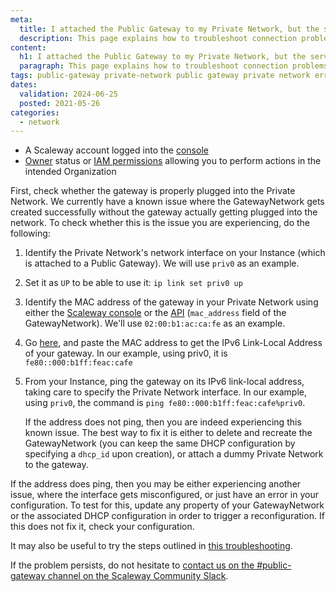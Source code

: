 ```yaml
---
meta:
  title: I attached the Public Gateway to my Private Network, but the services provided by the gateway are not working (NAT etc)
  description: This page explains how to troubleshoot connection problems after attaching a Public Gateway to a Private Network but finding that the services provided by the gateway are not working (NAT etc)
content:
  h1: I attached the Public Gateway to my Private Network, but the services provided by the gateway are not working (NAT etc)
  paragraph: This page explains how to troubleshoot connection problems after attaching a Public Gateway to a Private Network but finding that the services provided by the gateway are not working (NAT etc)
tags: public-gateway private-network public gateway private network error nat dns 
dates:
  validation: 2024-06-25
  posted: 2021-05-26
categories:
  - network
---
```


<Macro id="requirements" />

- A Scaleway account logged into the [console](https://console.scaleway.com)
- [Owner](/identity-and-access-management/iam/concepts/#owner) status or [IAM permissions](/identity-and-access-management/iam/concepts/#permission) allowing you to perform actions in the intended Organization

First, check whether the gateway is properly plugged into the Private Network. We currently have a known issue where the GatewayNetwork gets created successfully without the gateway actually getting plugged into the network. To check whether this is the issue you are experiencing, do the following:

1. Identify the Private Network's network interface on your Instance (which is attached to a Public Gateway). We will use `priv0` as an example.
2. Set it as `UP` to be able to use it: `ip link set priv0 up`
3. Identify the MAC address of the gateway in your Private Network using either the [Scaleway console](https://console.scaleway.com/) or the [API](https://www.scaleway.com/en/developers/api/public-gateway/#path-gateway-networks) (`mac_address` field of the GatewayNetwork). We'll use `02:00:b1:ac:ca:fe` as an example.
4. Go [here](https://ben.akrin.com/?p=1347), and paste the MAC address to get the IPv6 Link-Local Address of your gateway. In our example, using priv0, it is `fe80::000:b1ff:feac:cafe`
5. From your Instance, ping the gateway on its IPv6 link-local address, taking care to specify the Private Network interface. In our example, using `priv0`, the command is `ping fe80::000:b1ff:feac:cafe%priv0`.

    If the address does not ping, then you are indeed experiencing this known issue. The best way to fix it is either to delete and recreate the GatewayNetwork (you can keep the same DHCP configuration by specifying a `dhcp_id` upon creation), or attach a dummy Private Network to the gateway.

If the address does ping, then you may be either experiencing another issue, where the interface gets misconfigured, or just have an error in your configuration. To test for this, update any property of your GatewayNetwork or the associated DHCP configuration in order to trigger a reconfiguration. If this does not fix it, check your configuration.

It may also be useful to try the steps outlined in [this troubleshooting](/network/vpc/troubleshooting/autoconfig-not-working/).

If the problem persists, do not hesitate to [contact us on the #public-gateway channel on the Scaleway Community Slack](https://scaleway-community.slack.com/archives/C01NTFET64D).